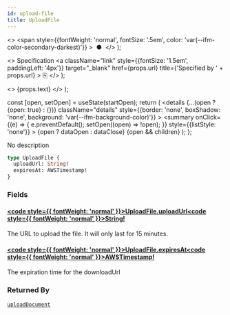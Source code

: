 ```yaml
---
id: upload-file
title: UploadFile
---
```


  <>
    <span
      style={{fontWeight: 'normal', fontSize: '.5em', color: 'var(--ifm-color-secondary-darkest)'}}
    >
      &nbsp;●&nbsp;
    </span>
  </>
);

  <>
    Specification
    <a
      className="link"
      style={{fontSize: '1.5em', paddingLeft: '4px'}}
      target="_blank"
      href={props.url}
      title={'Specified by ' + props.url}
    >
      ⎘
    </a>
  </>
);

  <>
    <span className={props.class}>{props.text}</span>
  </>
);


  const [open, setOpen] = useState(startOpen);
  return (
    <details
      {...(open ? {open: true} : {})}
      className="details"
      style={{border: 'none', boxShadow: 'none', background: 'var(--ifm-background-color)'}}
    >
      <summary
        onClick={(e) => {
          e.preventDefault();
          setOpen((open) => !open);
        }}
        style={{listStyle: 'none'}}
      >
        {open ? dataOpen : dataClose}
      </summary>
      {open && children}
    </details>
  );
};

No description

```graphql
type UploadFile {
  uploadUrl: String!
  expiresAt: AWSTimestamp!
}
```

### Fields

#### [<code style={{ fontWeight: 'normal' }}>UploadFile.<b>uploadUrl</b></code>](#)<Bullet />[<code style={{ fontWeight: 'normal' }}><b>String!</b></code>](/docs/apis/graphql/types/scalars/string.mdx) <Badge class="badge badge--secondary badge--non_null" text="non-null"/> <Badge class="badge badge--secondary " text="scalar"/>

The URL to upload the file. It will only last for 15 minutes.

#### [<code style={{ fontWeight: 'normal' }}>UploadFile.<b>expiresAt</b></code>](#)<Bullet />[<code style={{ fontWeight: 'normal' }}><b>AWSTimestamp!</b></code>](/docs/apis/graphql/types/scalars/awstimestamp.mdx) <Badge class="badge badge--secondary badge--non_null" text="non-null"/> <Badge class="badge badge--secondary " text="scalar"/>

The expiration time for the downloadUrl

### Returned By

[`uploadDocument`](/docs/apis/graphql/operations/mutations/upload-document.mdx) <Badge class="badge badge--secondary badge--relation" text="mutation"/>
